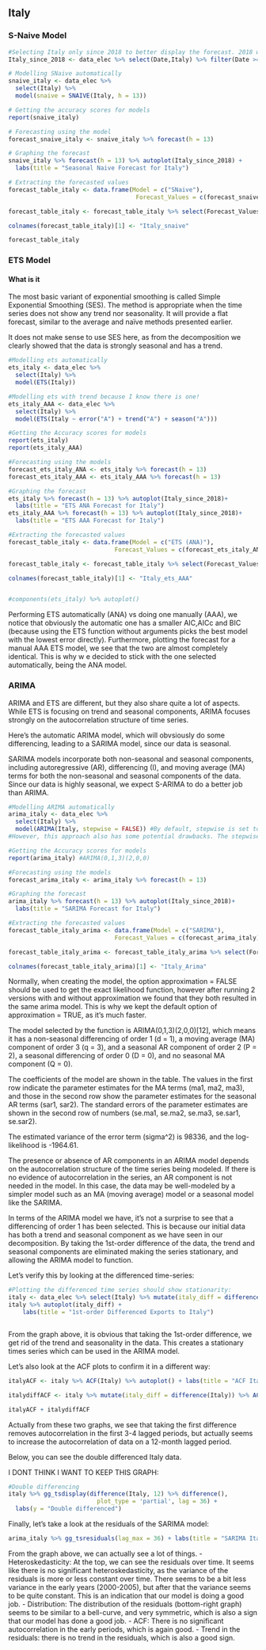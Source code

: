 
## Italy 

### S-Naive Model

```r
#Selecting Italy only since 2018 to better display the forecast. 2018 will both show the trend BEFORE covid + improve display 
Italy_since_2018 <- data_elec %>% select(Date,Italy) %>% filter(Date >= as.Date("2018-01-01"))
```

```r
# Modelling SNaive automatically
snaive_italy <- data_elec %>%
  select(Italy) %>%
  model(snaive = SNAIVE(Italy, h = 13))

# Getting the accuracy scores for models
report(snaive_italy)

# Forecasting using the model
forecast_snaive_italy <- snaive_italy %>% forecast(h = 13)

# Graphing the forecast
snaive_italy %>% forecast(h = 13) %>% autoplot(Italy_since_2018) +
  labs(title = "Seasonal Naive Forecast for Italy")

# Extracting the forecasted values
forecast_table_italy <- data.frame(Model = c("SNaive"),
                                    Forecast_Values = c(forecast_snaive_italy))

forecast_table_italy <- forecast_table_italy %>% select(Forecast_Values..mean)

colnames(forecast_table_italy)[1] <- "Italy_snaive"

forecast_table_italy
```


### ETS Model 

#### What is it

The most basic variant of exponential smoothing is called Simple Exponential Smoothing (SES). The method is appropriate when the time series does not show any trend nor seasonality. It will provide a flat forecast, similar to the average and naïve methods presented earlier.

It does not make sense to use SES here, as from the decomposition we clearly showed that the data is strongly seasonal and has a trend.

```r

#Modelling ets automatically
ets_italy <- data_elec %>%
  select(Italy) %>%
  model(ETS(Italy))

#Modelling ets with trend because I know there is one! 
ets_italy_AAA <- data_elec %>%
  select(Italy) %>%
  model(ETS(Italy ~ error("A") + trend("A") + season("A")))

#Getting the Accuracy scores for models
report(ets_italy)
report(ets_italy_AAA)

#Forecasting using the models
forecast_ets_italy_ANA <- ets_italy %>% forecast(h = 13)
forecast_ets_italy_AAA <- ets_italy_AAA %>% forecast(h = 13)

#Graphing the forecast
ets_italy %>% forecast(h = 13) %>% autoplot(Italy_since_2018)+
  labs(title = "ETS ANA Forecast for Italy")
ets_italy_AAA %>% forecast(h = 13) %>% autoplot(Italy_since_2018)+
  labs(title = "ETS AAA Forecast for Italy")

#Extracting the forecasted values
forecast_table_italy <- data.frame(Model = c("ETS (ANA)"),
                              Forecast_Values = c(forecast_ets_italy_ANA))

forecast_table_italy <- forecast_table_italy %>% select(Forecast_Values..mean)

colnames(forecast_table_italy)[1] <- "Italy_ets_AAA"


#components(ets_italy) %>% autoplot()
```

Performing ETS automatically (ANA) vs doing one manually (AAA), we notice that obviously the automatic one has a smaller AIC,AICc and BIC (because using the ETS function without arguments picks the best model with the lowest error directly). Furthermore, plotting the forecast for a manual AAA ETS model, we see that the two are almost completely identical. This is why w   e decided to stick with the one selected automatically, being the ANA model. 



### ARIMA

ARIMA and ETS are different, but they also share quite a lot of aspects. While ETS is focusing on trend and seasonal components, ARIMA focuses strongly on the autocorrelation structure of time series.

Here's the automatic ARIMA model, which will obvsiously do some differencing, leading to a SARIMA model, since our data is seasonal. 

SARIMA models incorporate both non-seasonal and seasonal components, including autoregressive (AR), differencing (I), and moving average (MA) terms for both the non-seasonal and seasonal components of the data. Since our data is highly seasonal, we expect S-ARIMA to do a better job than ARIMA. 


```r
#Modelling ARIMA automatically
arima_italy <- data_elec %>%
  select(Italy) %>%
  model(ARIMA(Italy, stepwise = FALSE)) #By default, stepwise is set to TRUE, which means the function performs a stepwise search to identify the best model by iteratively considering different model orders and selecting the model with the lowest AIC value.
#However, this approach also has some potential drawbacks. The stepwise algorithm might not search through all possible models, and therefore might not find the best-fitting model. Additionally, using stepwise selection might lead to overfitting, especially if the algorithm is used iteratively to search for the "best" model among many different time series.

#Getting the Accuracy scores for models
report(arima_italy) #ARIMA(0,1,3)(2,0,0)

#Forecasting using the models
forecast_arima_italy <- arima_italy %>% forecast(h = 13)

#Graphing the forecast
arima_italy %>% forecast(h = 13) %>% autoplot(Italy_since_2018)+
  labs(title = "SARIMA Forecast for Italy")

#Extracting the forecasted values
forecast_table_italy_arima <- data.frame(Model = c("SARIMA"),
                              Forecast_Values = c(forecast_arima_italy))

forecast_table_italy_arima <- forecast_table_italy_arima %>% select(Forecast_Values..mean)

colnames(forecast_table_italy_arima)[1] <- "Italy_Arima"

```

Normally, when creating the model, the option approximation = FALSE should be used to get the exact likelihood function, however after running 2 versions with and without approximation we found that they both resulted in the same arima model. This is why we kept the default option of approximation = TRUE, as it's much faster. 

The model selected by the function is ARIMA(0,1,3)(2,0,0)[12], which means it has a non-seasonal differencing of order 1 (d = 1), a moving average (MA) component of order 3 (q = 3), and a seasonal AR component of order 2 (P = 2), a seasonal differencing of order 0 (D = 0), and no seasonal MA component (Q = 0).

The coefficients of the model are shown in the table. The values in the first row indicate the parameter estimates for the MA terms (ma1, ma2, ma3), and those in the second row show the parameter estimates for the seasonal AR terms (sar1, sar2). The standard errors of the parameter estimates are shown in the second row of numbers (se.ma1, se.ma2, se.ma3, se.sar1, se.sar2).

The estimated variance of the error term (sigma^2) is 98336, and the log-likelihood is -1964.61. 

The presence or absence of AR components in an ARIMA model depends on the autocorrelation structure of the time series being modeled. If there is no evidence of autocorrelation in the series, an AR component is not needed in the model. In this case, the data may be well-modeled by a simpler model such as an MA (moving average) model or a seasonal model like the SARIMA.

In terms of the ARIMA model we have, it's not a surprise to see that a differencing of order 1 has been selected. This is because our initial data has both a trend and seasonal component as we have seen in our decomposition. By taking the 1st-order difference of the data, the trend and seasonal components are eliminated making the series stationary, and  allowing the ARIMA model to function.

Let's verify this by looking at the differenced time-series: 

```r

#Plotting the differenced time series should show stationarity:
italy <- data_elec %>% select(Italy) %>% mutate(italy_diff = difference(Italy))
italy %>% autoplot(italy_diff) + 
    labs(title = "1st-order Differenced Exports to Italy")



```
From the graph above, it is obvious that taking the 1st-order difference, we get rid of the trend and seasonality in the data. This creates a stationary times series which can be used in the ARIMA model. 

Let's also look at the ACF plots to confirm it in a different way: 

```r
italyACF <- italy %>% ACF(Italy) %>% autoplot() + labs(title = "ACF Italy")

italydiffACF <- italy %>% mutate(italy_diff = difference(Italy)) %>% ACF(italy_diff) %>% autoplot() + labs(title = "ACF Italy Differenced")

italyACF + italydiffACF
```

Actually from these two graphs, we see that taking the first difference removes autocorrelation in the first 3-4 lagged periods, but actually seems to increase the autocorrelation of data on a 12-month lagged period. 

Below, you can see the double differenced Italy data. 

I DONT THINK I WANT TO KEEP THIS GRAPH:
```r

#Double differencing 
italy %>% gg_tsdisplay(difference(Italy, 12) %>% difference(),
                         plot_type = 'partial', lag = 36) +
  labs(y = "Double differenced")

```

Finally, let's take a look at the residuals of the SARIMA model: 

```r

arima_italy %>% gg_tsresiduals(lag_max = 36) + labs(title = "SARIMA Italy residuals analysis")


```

From the graph above, we can actually see a lot of things. 
- Heteroskedasticity: At the top, we can see the residuals over time. It seems like there is no significant heteroskedasticity, as the variance of the residuals is more or less constant over time. There seems to be a bit less variance in the early years (2000-2005), but after that the variance seems to be quite constant. This is an indication that our model is doing a good job. 
- Distribution: The distribution of the residuals (bottom-right graph) seems to be similar to a bell-curve, and very symmetric, which is also a sign that our model has done a good job. 
- ACF: There is no significant autocorrelation in the early periods, which is again good. 
- Trend in the residuals: there is no trend in the residuals, which is also a good sign.




